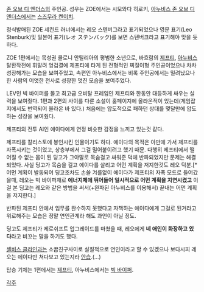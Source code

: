 [[존 오브 디 엔더스]]의 주인공. 성우는 ZOE에서는 시모와다 히로키, [[아누비스 존 오브 디 엔더스]]에서는 [[스즈무라 켄이치]].

정식발매된 ZOE 세컨드 러너에서는 레오 스텐버그라고 표기되었으나 영문 표기(Leo Stenburk)및 일본어 표기(レオ ステンバック)를 보면 스텐버크라고 표기해야 맞을 듯하다.

ZOE 1편에서는 목성권 콜로니 안틸리아의 평범한 소년으로, 바흐람의 [[제프티]], [[아누비스]] 탈환작전에 휘말려 엉겁결에 제프티에 타게 된 전형적인 찌질이형 주인공이었으나 차차 성장해가는 모습을 보여주었고, 속편인 아누비스에서는 비록 주인공에서는 밀려났으나 한 사람의 어엿한 전사로 성장한 멋진 모습을 보여주었다.

LEV인 빅 바이퍼를 몰고 최고급 오비탈 프레임인 제프티와 한동안 대등하게 싸우는 실력을 보여줬다.
1편과 2편의 사이를 다룬 소설이 홈페이지에 올라온적이 있는데(게임잡지에서도 번역되어 올라온 바 있다.) 처음에는 압도적으로 패하던 상대를 몇달만에 압도하는 성장을 보여줬다.

제프티의 전투 AI인 에이다에게 연정 비슷한 감정을 느끼고 있는것 같다.

제프티를 칼리스토에 봉인시킨 인물이기도 하다. 에이다의 목적은 아만에 가서 제프티를 자폭시키는 것이었고, 상층부에서 그걸 밀어붙이려고 했기 때문. 다행히 제프티에서 떨어질 수 없는 몸이 된 딩고가 그야말로 목숨걸고 싸워준 덕에 반파되었지만 문제는 해결되었다. 사실 딩고가 목숨을 걸고 에이다를 살리고 어먼 계획을 저지한것도 레오 덕분.[* 어먼 계획이 발동되어 딩고조차도 손쓸 겨를없이 에이다가 제프티의 자폭 모드로 들어갔을때, 레오는 빅 바이퍼채로 '''에너지체에 뛰어들어 일시적으로 어먼 계획을 지연시켰고''' 이걸 본 딩고는 레오와 같은 방법을 써서(+완파된 아누비스를 이용해서) 끝내는 어먼 계획을 저지한다.]

반파된 제프티 안에서 임무를 완수하지 못했다고 자책하는 에이다에게 그걸로 된거라고 위로해주는 모습은 정말 연인관계라 해도 과언이 아닐 정도.

딩고도 제프티가 제로쉬프트 업그레이드를 마쳤을 때, 레오에게 '''네 애인이 화장하고 있다'''라고 비꼬는 말을 하기도 했다.

[[셀비스 클라인]]과는 소꿉친구사이로 실질적으로 연인이라고 할 수 있겠으나 보다시피 레오는 에이다만 쳐다보고 있는지라 [[안습]].(...)

탑승 기체는 1편에서는 [[제프티]], 아누비스에서는 [[빅 바이퍼]].

[[각주]]
